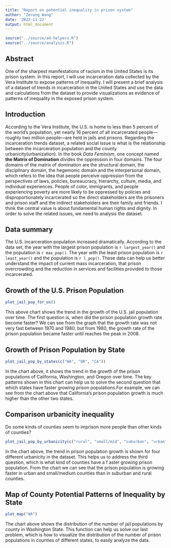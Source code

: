 ```yaml
---
title: "Report on potential inequality in prison system"
author: "Zerong Wang"
date: '2022-11-22'
output: html_document
---
```


```r
source("../source/a4-helpers.R")
source("../source/analysis.R")
```

## Abstract 
One of the sharpest manifestations of racism in the United States is its prison system. In this report, I will use incarceration data collected by the Vera Institute to expose patterns of inequality. I will present a brief analysis of a dataset of trends in incarceration in the United States and use the data and calculations from the dataset to provide visualizations as evidence of patterns of inequality in the exposed prison system.

## Introduction
According to the Vera Institute, the U.S. is home to less than 5 percent of the world’s population, yet nearly 16 percent of all incarcerated people—roughly two million people—are held in jails and prisons. Regarding the incarceration trends dataset, a related social issue is what is the relationship between the incarceration population and the county urbanicity(urbanization). In the book _Data Feminism_, one concept named **the Matrix of Domination** divides the oppression in four domains. The four domains of the matrix of domination are the structural domain, the disciplinary domain, the hegemonic domain and the interpersonal domain, which refers to the idea that people perceive oppression from the perspectives of laws, policies, bureaucracy, hierarchy, culture, media, and individual experiences. People of color, immigrants, and people experiencing poverty are more likely to be oppressed by policies and disproportionately incarcerated so the direct stakeholders are the prisoners and prison staff and the indirect stakeholders are their family and friends. I think the central value is about fundamental human rights and dignity. In order to solve the related issues, we need to analysis the dataset. 

## Data summary
The U.S. incarceration population increased dramatically. According to the data set, 
the year with the largest prison population is `r largest_year()` and the population 
is `r max_pop()`. The year with the least prison population is `r least_year()`
and the population is `r l_pop()`. These data can help us better understand the impact of current 
mass incarceration, that prison overcrowding and the reduction in services and facilities provided to
those incarcerated. 

## Growth of the U.S. Prison Population
```r
plot_jail_pop_for_us()
```
This above chart shows the trend in the growth of the U.S. jail population over time. The first
question is, when did the prison population growth rate become faster? We can see from the graph that
the growth rate was not very fast between 1970 and 1980, but from 1980, the growth rate of the prison population became faster until reaches the peak in 2008.

##  Growth of Prison Population by State 
```r
plot_jail_pop_by_states(c("WA", "OR", "CA"))
```
In the chart above, it shows the trend in the growth of the prison populations of California, 
Washington, and Oregon over time. The key patterns shown in this chart can help us to solve the 
second question that which states have faster growing prison populations.For example, we can see from
the chart above that California's prison population growth is much higher than the other two states. 

## Comparison urbanicity inequality 
Do some kinds of counties seem to imprison more people than other kinds of counties? 
```r
plot_jail_pop_by_urbanicity(c("rural", "small/mid", "suburban", "urban"))
```
In the chart above, the trend in prison population growth is shown for four different urbanicity in
the dataset. This helps us to address the third question, which is what kind of counties have a f
aster growing prison population. From the chart we can see that the prison population is growing 
faster in urban and small/medium counties than in suburban and rural counties. 

## Map of County Potential Patterns of Inequality by State
```r
plot_map("WA")
```
The chart above shows the distribution of the number of jail populations by county in Washington
State. This function can help us solve our last problem, which is how to visualize the distribution
of the number of prison populations in counties of different states, to easily analyze the data. 

